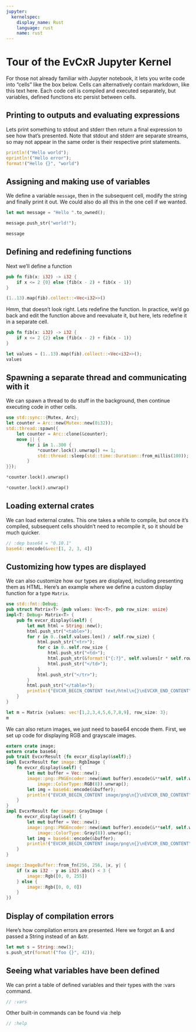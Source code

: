 ```yaml
---
jupyter:
  kernelspec:
    display_name: Rust
    language: rust
    name: rust
---
```


# Tour of the EvCxR Jupyter Kernel
For those not already familiar with Jupyter notebook, it lets you write code into "cells" like the box below. Cells can alternatively contain markdown, like this text here. Each code cell is compiled and executed separately, but variables, defined functions etc persist between cells.

## Printing to outputs and evaluating expressions
Lets print something to stdout and stderr then return a final expression to see how that's presented. Note that stdout and stderr are separate streams, so may not appear in the same order is their respective print statements.

```rust
println!("Hello world");
eprintln!("Hello error");
format!("Hello {}", "world")
```

## Assigning and making use of variables
We define a variable `message`, then in the subsequent cell, modify the string and finally print it out. We could also do all this in the one cell if we wanted.

```rust
let mut message = "Hello ".to_owned();
```

```rust
message.push_str("world!");
```

```rust
message
```

## Defining and redefining functions
Next we'll define a function

```rust
pub fn fib(x: i32) -> i32 {
    if x <= 2 {0} else {fib(x - 2) + fib(x - 1)}
}
```

```rust
(1..13).map(fib).collect::<Vec<i32>>()
```

Hmm, that doesn't look right. Lets redefine the function. In practice, we'd go back and edit the function above and reevaluate it, but here, lets redefine it in a separate cell.

```rust
pub fn fib(x: i32) -> i32 {
    if x <= 2 {2} else {fib(x - 2) + fib(x - 1)}
}
```

```rust
let values = (1..13).map(fib).collect::<Vec<i32>>();
values
```

## Spawning a separate thread and communicating with it
We can spawn a thread to do stuff in the background, then continue executing code in other cells.

```rust
use std::sync::{Mutex, Arc};
let counter = Arc::new(Mutex::new(0i32));
std::thread::spawn({
    let counter = Arc::clone(&counter);
    move || {
        for i in 1..300 {
            *counter.lock().unwrap() += 1;
            std::thread::sleep(std::time::Duration::from_millis(100));
        }
}});
```

```rust
*counter.lock().unwrap()
```

```rust
*counter.lock().unwrap()
```

## Loading external crates
We can load external crates. This one takes a while to compile, but once it's compiled, subsequent cells shouldn't need to recompile it, so it should be much quicker.

```rust
// :dep base64 = "0.10.1"
base64::encode(&vec![1, 2, 3, 4])
```

## Customizing how types are displayed
We can also customize how our types are displayed, including presenting them as HTML. Here's an example where we define a custom display function for a type `Matrix`.

```rust
use std::fmt::Debug;
pub struct Matrix<T> {pub values: Vec<T>, pub row_size: usize}
impl<T: Debug> Matrix<T> {
    pub fn evcxr_display(&self) {
        let mut html = String::new();
        html.push_str("<table>");
        for r in 0..(self.values.len() / self.row_size) {
            html.push_str("<tr>");
            for c in 0..self.row_size {
                html.push_str("<td>");
                html.push_str(&format!("{:?}", self.values[r * self.row_size + c]));
                html.push_str("</td>");
            }
            html.push_str("</tr>");            
        }
        html.push_str("</table>");
        println!("EVCXR_BEGIN_CONTENT text/html\n{}\nEVCXR_END_CONTENT", html);
    }
}
```

```rust
let m = Matrix {values: vec![1,2,3,4,5,6,7,8,9], row_size: 3};
m
```

We can also return images, we just need to base64 encode them. First, we set up code for displaying RGB and grayscale images.

```rust
extern crate image;
extern crate base64;
pub trait EvcxrResult {fn evcxr_display(&self);}
impl EvcxrResult for image::RgbImage {
    fn evcxr_display(&self) {
        let mut buffer = Vec::new();
        image::png::PNGEncoder::new(&mut buffer).encode(&**self, self.width(), self.height(),
            image::ColorType::RGB(8)).unwrap();
        let img = base64::encode(&buffer);
        println!("EVCXR_BEGIN_CONTENT image/png\n{}\nEVCXR_END_CONTENT", img);        
    }
}
impl EvcxrResult for image::GrayImage {
    fn evcxr_display(&self) {
        let mut buffer = Vec::new();
        image::png::PNGEncoder::new(&mut buffer).encode(&**self, self.width(), self.height(),
            image::ColorType::Gray(8)).unwrap();
        let img = base64::encode(&buffer);
        println!("EVCXR_BEGIN_CONTENT image/png\n{}\nEVCXR_END_CONTENT", img);        
    }
}
```

```rust
image::ImageBuffer::from_fn(256, 256, |x, y| {
    if (x as i32 - y as i32).abs() < 3 {
        image::Rgb([0, 0, 255])
    } else {
        image::Rgb([0, 0, 0])
    }
})
```

## Display of compilation errors
Here's how compilation errors are presented. Here we forgot an & and passed a String instead of an &str.

```rust
let mut s = String::new();
s.push_str(format!("foo {}", 42));
```

## Seeing what variables have been defined
We can print a table of defined variables and their types with the :vars command.

```rust
// :vars
```

Other built-in commands can be found via :help

```rust
// :help
```

```rust

```
